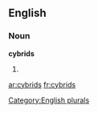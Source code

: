 ==English==

===Noun===
'''cybrids'''

# {{plural of|[[cybrid]]}}

[[Category:English plurals]]

[[ar:cybrids]]
[[fr:cybrids]]